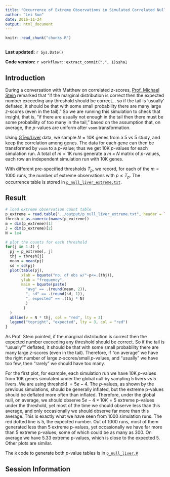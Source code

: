 ```yaml
---
title: "Occurrence of Extreme Observations in Simulated Correlated Null Data"
author: "Lei Sun"
date: 2016-11-24
output: html_document
---
```


```r
knitr::read_chunk("chunks.R")
```

```r
```

**Last updated:** `r Sys.Date()`

**Code version:** `r workflowr::extract_commit(".", 1)$sha1`

## Introduction

During a conversation with Matthew on correlated $z$-scores, [Prof. Michael Stein](https://galton.uchicago.edu/~stein/) remarked that "if the marginal distribution is correct then the expected number exceeding any threshold should be correct... so if the tail is 'usually' deflated, it should be that with some small probability there are many large $z$-scores (even in the tail)." So we are running this simulation to check that insight, that is, "if there are usually not enough in the tail then there must be some probability of too many in the tail," based on the assumption that, on average, the $p$-values are uniform after `voom` transformation.

Using [GTex/Liver](https://github.com/LSun/truncash/tree/master/data/liver.csv) data, we sample $N = 10$K genes from a $5$ vs $5$ study, and keep the correlation among genes.  The data for each gene can then be transformed by `voom` to a $p$-value; thus we get $10$K $p$-values for each simulation run.  A total of $m = 1$K runs generate a $m \times N$ matrix of $p$-values, each row an independent simulation run with $10$K genes.

With different pre-specified thresholds $T_p$, we record, for each of the $m = 1000$ runs, the number of extreme observations with $p \leq T_p$.  The occurrence table is stored in [`p_null_liver_extreme.txt`](https://github.com/LSun/truncash/tree/master/output/p_null_liver_extreme.txt).

## Result

```r
# load extreme observation count table
p_extreme = read.table("../output/p_null_liver_extreme.txt", header = TRUE, check.names = FALSE)
thresh = as.numeric(names(p_extreme))
m = dim(p_extreme)[1]
J = dim(p_extreme)[2]
N = 1e4

# plot the counts for each threshold
for(j in 1:J) {
  pj = p_extreme[, j]
  thj = thresh[j]
  mean = mean(pj)
  sd = sd(pj)
  plot(table(pj),
       xlab = bquote("no. of obs w/"~p<=.(thj)),
       ylab = "frequency",
       main = bquote(paste(
         "avg" == .(round(mean, 2)),
         ", sd" == .(round(sd, 1)),
         ", expected" == .(thj * N)
         )
        )
  )
  abline(v = N * thj, col = "red", lty = 3)
  legend("topright", "expected", lty = 3, col = "red")
}
```

As Prof. Stein pointed, if the marginal distribution is correct then the expected number exceeding any threshold should be correct.  So if the tail is "usually"" deflated, it should be that with some small probability there are many large $z$-scores (even in the tail).  Therefore, if "on average" we have the right number of large $z$-scores/small $p$-values, and "usually" we have too few, then "rarely" we should have too many.

For the first plot, for example, each simulation run we have $10$K $p$-values from $10$K genes simulated under the global null by sampling 5 livers vs 5 livers.  We are using threshold $= 5e-4$.  The $p$-values, as shown by the previous simulations, should be generally inflated, but the extreme p-values should be deflated more often than inflated.  Therefore, under the global null, on average, we should observe $5e-4 \times 10K = 5$ extreme p-values under the threshold, yet most of the time we should observe less than this average, and only occasionally we should observe far more than this average.  This is exactly what we have seen from 1000 simulation runs.  The red dotted line is 5, the expected number.  Out of 1000 runs, most of them generated less than 5 extreme p-values, yet occasionally we have far more than 5 extreme p-values, some of which could be as many as 300.  On average we have 5.33 extreme p-values, which is close to the expected 5.  Other plots are similar.

The `R` code to generate both $p$-value tables is in [`p_null_liver.R`](https://github.com/LSun/truncash/tree/master/code/p_null_liver.R)

## Session Information

```r
```
